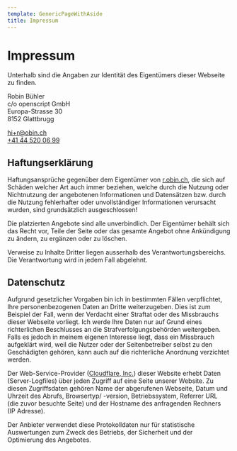```yaml
---
template: GenericPageWithAside
title: Impressum
---
```


# Impressum

Unterhalb sind die Angaben zur Identität des Eigentümers dieser Webseite zu finden.

Robin Bühler\
c/o openscript GmbH\
Europa-Strasse 30\
8152 Glattbrugg

<a href="mailto:hi+r@obin.ch">hi+r@obin.ch</a>
<br />
<a href="tel:+41445200699">+41 44 520 06 99</a>

## Haftungserklärung

Haftungsansprüche gegenüber dem Eigentümer von [r.obin.ch](https://r.obin.ch), die sich auf Schäden welcher Art auch immer beziehen, welche durch die Nutzung oder Nichtnutzung der angebotenen Informationen und Datensätzen bzw. durch die Nutzung fehlerhafter oder unvollständiger Informationen verursacht wurden, sind grundsätzlich ausgeschlossen!

Die platzierten Angebote sind alle unverbindlich. Der Eigentümer behält sich das Recht vor, Teile der Seite oder das gesamte Angebot ohne Ankündigung zu ändern, zu ergänzen oder zu löschen.

Verweise zu Inhalte Dritter liegen ausserhalb des Verantwortungsbereichs. Die Verantwortung wird in jedem Fall abgelehnt.

## Datenschutz

Aufgrund gesetzlicher Vorgaben bin ich in bestimmten Fällen verpflichtet, Ihre personenbezogenen Daten an Dritte weiterzugeben. Dies ist zum Beispiel der Fall, wenn der Verdacht einer Straftat oder des Missbrauchs dieser Webseite vorliegt. Ich werde Ihre Daten nur auf Grund eines richterlichen Beschlusses an die Strafverfolgungsbehörden weitergeben. Falls es jedoch in meinem eigenen Interesse liegt, dass ein Missbrauch aufgeklärt wird, weil die Nutzer oder der Seitenbetreiber selbst zu den Geschädigten gehören, kann auch auf die richterliche Anordnung verzichtet werden.

Der Web-Service-Provider ([Cloudflare, Inc.](https://www.cloudflare.com/)) dieser Website erhebt Daten (Server-Logfiles) über jeden Zugriff auf eine Seite unserer Website. Zu diesen Zugriffsdaten gehören Name der abgerufenen Webseite, Datum und Uhrzeit des Abrufs, Browsertyp/ -version, Betriebssystem, Referrer URL (die zuvor besuchte Seite) und der Hostname des anfragenden Rechners (IP Adresse).

Der Anbieter verwendet diese Protokolldaten nur für statistische Auswertungen zum Zweck des Betriebs, der Sicherheit und der Optimierung des Angebotes.

